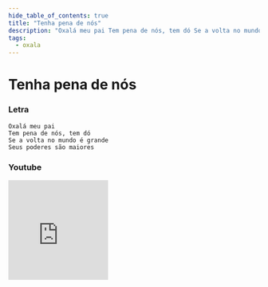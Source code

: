 ```yaml
---
hide_table_of_contents: true
title: "Tenha pena de nós"
description: "Oxalá meu pai Tem pena de nós, tem dó Se a volta no mundo é grande Seus poderes são maiores"
tags:
  - oxala
---
```


# Tenha pena de nós

### Letra

```text
Oxalá meu pai
Tem pena de nós, tem dó
Se a volta no mundo é grande
Seus poderes são maiores
```

### Youtube

<iframe
  width="200"
  height="200"
  src="https://www.youtube.com/embed/Hwn54HH70p4"
  title="YouTube video player"
  frameborder="0"
  allow="accelerometer; autoplay; clipboard-write; encrypted-media; gyroscope; picture-in-picture; web-share"
  referrerpolicy="strict-origin-when-cross-origin"
  allowfullscreen
></iframe>